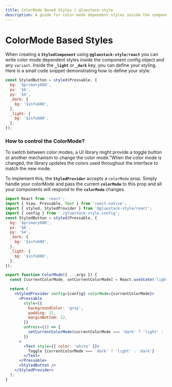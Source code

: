 ```yaml
---
title: ColorMode Based Styles | gluestack-style
description: A guide for color mode dependent styles inside the component config. Inside the **`_light`** or **`_dark`** key, you can define your styling.
---
```



<Meta title="api/ColorMode Based Styles" />


# ColorMode Based Styles

When creating a **`StyledComponent`** using **`@gluestack-style/react`** you can write color mode dependent styles inside the component config object and any `variant`. Inside the **`_light`** or **`_dark`** key, you can define your styling. Here is a small code snippet demonstrating how to define your style:

```jsx
const StyledButton = styled(Pressable, {
  bg: '$primary600',
  px: '$6',
  py: '$4',
  _dark: {
    bg: '$info600',
  },
  _light: {
    bg: '$info800',
  },
});
```

### How to control the ColorMode?

To switch between color modes, a UI library might provide a toggle button or another mechanism to change the color mode."When the color mode is changed, the library updates the colors used throughout the interface to match the new mode.

To implement this, the **`StyledProvider`** accepts a `colorMode` prop. Simply handle your colorMode and pass the current **`colorMode`** to this prop and all your components will respond to the **`colorMode`** changes.

```jsx
import React from 'react';
import { View, Pressable, Text } from 'react-native';
import { styled, StyledProvider } from '@gluestack-style/react';
import { config } from './gluestack-style.config';
const StyledButton = styled(Pressable, {
  bg: '$primary600',
  px: '$6',
  py: '$4',
  _dark: {
    bg: '$info600',
  },
  _light: {
    bg: '$info800',
  },
});

export function ColorMode({ ...args }) {
  const [currentColorMode, setCurrentColorMode] = React.useState('light');

  return (
    <StyledProvider config={config} colorMode={currentColorMode}>
      <Pressable
        style={{
          backgroundColor: 'gray',
          padding: 12,
          marginBottom: 12,
        }}
        onPress={() => {
          setCurrentColorMode(currentColorMode === 'dark' ? 'light' : 'dark');
        }}
      >
        <Text style={{ color: 'white' }}>
          Toggle {currentColorMode === 'dark' ? 'light' : 'dark'}
        </Text>
      </Pressable>
      <StyledButton />
    </StyledProvider>
  );
}
```
